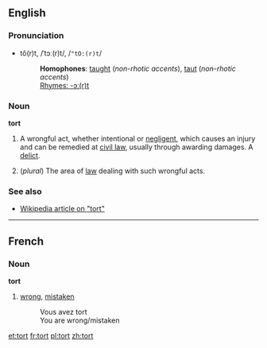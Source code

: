 ==English==
=== Pronunciation ===
{{rfap|US|UK}}
*tô(r)t, /ˈtɔː(r)t/, /<tt>"tO:(r)t</tt>/
*:'''Homophones''': [[taught]] (''non-rhotic accents''), [[taut]] (''non-rhotic accents'')
*:[[Rhymes:English:-ɔː(r)t|Rhymes: -ɔː(r)t]]

===Noun===
'''tort'''

#{{law}} A wrongful act, whether intentional or [[negligence|negligent]], which causes an injury and can be remedied at [[civil law]], usually through awarding damages. A [[delict]].
#(''plural'') The area of [[law]] dealing with such wrongful acts.

===See also===
*[[w:tort|Wikipedia article on "tort"]]

----

==French==
===Noun===
'''tort'''

#[[wrong]], [[mistaken]]
#:Vous avez tort
#:You are wrong/mistaken

[[et:tort]]
[[fr:tort]]
[[pl:tort]]
[[zh:tort]]